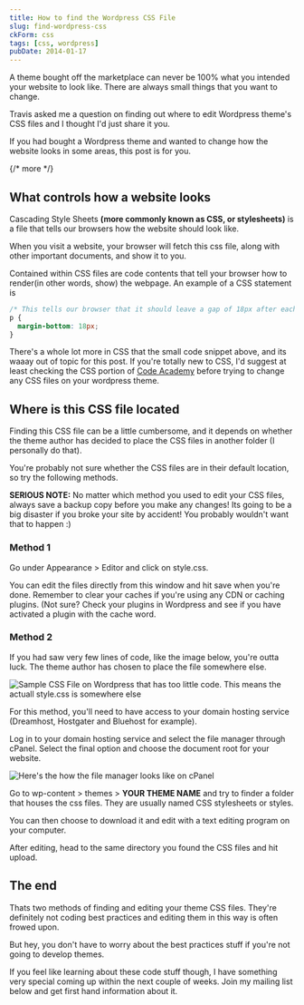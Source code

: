 ```yaml
---
title: How to find the Wordpress CSS File
slug: find-wordpress-css
ckForm: css
tags: [css, wordpress]
pubDate: 2014-01-17
---
```


A theme bought off the marketplace can never be 100% what you intended your website to look like. There are always small things that you want to change.

Travis asked me a question on finding out where to edit Wordpress theme's CSS files and I thought I'd just share it you.

If you had bought a Wordpress theme and wanted to change how the website looks in some areas, this post is for you.

{/* more */}

## What controls how a website looks

Cascading Style Sheets **(more commonly known as CSS, or stylesheets)** is a file that tells our browsers how the website should look like.

When you visit a website, your browser will fetch this css file, along with other important documents, and show it to you.

Contained within CSS files are code contents that tell your browser how to render(in other words, show) the webpage. An example of a CSS statement is

```css
/* This tells our browser that it should leave a gap of 18px after each paragraph */
p {
  margin-bottom: 18px;
}
```

There's a whole lot more in CSS that the small code snippet above, and its waaay out of topic for this post. If you're totally new to CSS, I'd suggest at least checking the CSS portion of [Code Academy][1] before trying to change any CSS files on your wordpress theme.

## Where is this CSS file located

Finding this CSS file can be a little cumbersome, and it depends on whether the theme author has decided to place the CSS files in another folder (I personally do that).

You're probably not sure whether the CSS files are in their default location, so try the following methods.

**SERIOUS NOTE:** No matter which method you used to edit your CSS files, always save a backup copy before you make any changes! Its going to be a big disaster if you broke your site by accident! You probably wouldn't want that to happen :)

### Method 1

Go under Appearance \> Editor and click on style.css.

You can edit the files directly from this window and hit save when you're done. Remember to clear your caches if you're using any CDN or caching plugins. (Not sure? Check your plugins in Wordpress and see if you have activated a plugin with the cache word.

### Method 2

If you had saw very few lines of code, like the image below, you're outta luck. The theme author has chosen to place the file somewhere else.

![Sample CSS File on Wordpress that has too little code. This means the actuall style.css is somewhere else][image-1]

For this method, you'll need to have access to your domain hosting service (Dreamhost, Hostgater and Bluehost for example).

Log in to your domain hosting service and select the file manager through cPanel. Select the final option and choose the document root for your website.

![Here's the how the file manager looks like on cPanel][image-2]

Go to wp-content \> themes \> **YOUR THEME NAME** and try to finder a folder that houses the css files. They are usually named CSS stylesheets or styles.

You can then choose to download it and edit with a text editing program on your computer.

After editing, head to the same directory you found the CSS files and hit upload.

## The end

Thats two methods of finding and editing your theme CSS files. They're definitely not coding best practices and editing them in this way is often frowed upon.

But hey, you don't have to worry about the best practices stuff if you're not going to develop themes.

If you feel like learning about these code stuff though, I have something very special coming up within the next couple of weeks. Join my mailing list below and get first hand information about it.

[1]: http://www.codeacademy.com 'Code Academy'
[image-1]: /images/2014/01/Screenshot_15_1_14_6_16_pm.png 'Sample CSS File on Wordpress that has too little code'
[image-2]: /images/2014/01/Screenshot_15_1_14_6_11_pm-2.png 'cPanel File Manager'
